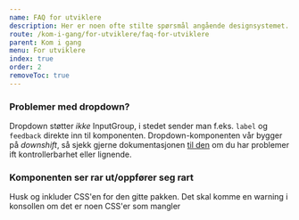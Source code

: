 ```yaml
---
name: FAQ for utviklere
description: Her er noen ofte stilte spørsmål angående designsystemet.
route: /kom-i-gang/for-utviklere/faq-for-utviklere
parent: Kom i gang
menu: For utviklere
index: true
order: 2
removeToc: true
---
```



<PageHeader></PageHeader>

### Problemer med dropdown?

Dropdown støtter _ikke_ InputGroup, i stedet sender man f.eks. `label` og `feedback` direkte inn til komponenten.
Dropdown-komponenten vår bygger på _downshift_, så sjekk gjerne dokumentasjonen [til den](https://github.com/downshift-js/downshift) om du har problemer ift kontrollerbarhet eller lignende.

### Komponenten ser rar ut/oppfører seg rart

Husk og inkluder CSS'en for den gitte pakken. Det skal komme en warning i konsollen om det er noen CSS'er som mangler
